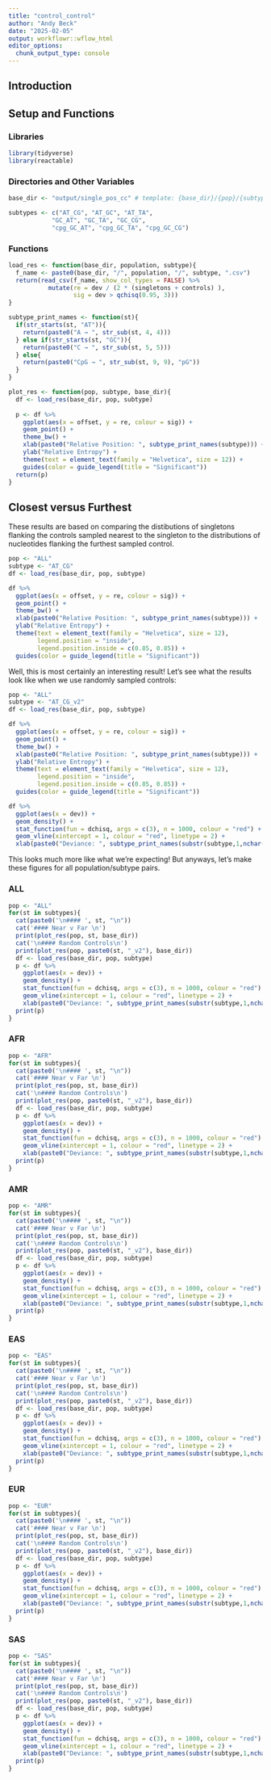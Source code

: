```yaml
---
title: "control_control"
author: "Andy Beck"
date: "2025-02-05"
output: workflowr::wflow_html
editor_options:
  chunk_output_type: console
---
```


## Introduction

## Setup and Functions

### Libraries 

```r
library(tidyverse)
library(reactable)
```

### Directories and Other Variables

```r
base_dir <- "output/single_pos_cc" # template: {base_dir}/{pop}/{subtype}.csv or {subtype}_v2.csv

subtypes <- c("AT_CG", "AT_GC", "AT_TA",
            "GC_AT", "GC_TA", "GC_CG",
            "cpg_GC_AT", "cpg_GC_TA", "cpg_GC_CG")
```

### Functions

```r
load_res <- function(base_dir, population, subtype){
  f_name <- paste0(base_dir, "/", population, "/", subtype, ".csv")
  return(read_csv(f_name, show_col_types = FALSE) %>%
           mutate(re = dev / (2 * (singletons + controls) ),
                  sig = dev > qchisq(0.95, 3)))
}

subtype_print_names <- function(st){
  if(str_starts(st, "AT")){
    return(paste0("A → ", str_sub(st, 4, 4)))
  } else if(str_starts(st, "GC")){
    return(paste0("C → ", str_sub(st, 5, 5)))
  } else{
    return(paste0("CpG → ", str_sub(st, 9, 9), "pG"))
  }
}

plot_res <- function(pop, subtype, base_dir){
  df <- load_res(base_dir, pop, subtype)
  
  p <- df %>%
    ggplot(aes(x = offset, y = re, colour = sig)) +
    geom_point() +
    theme_bw() +
    xlab(paste0("Relative Position: ", subtype_print_names(subtype))) +
    ylab("Relative Entropy") +
    theme(text = element_text(family = "Helvetica", size = 12)) +
    guides(color = guide_legend(title = "Significant"))
  return(p)
}
```

## Closest versus Furthest

These results are based on comparing the distibutions of singletons flanking the controls sampled nearest to the singleton to the distributions of nucleotides flanking the furthest sampled control.

```r
pop <- "ALL"
subtype <- "AT_CG"
df <- load_res(base_dir, pop, subtype)

df %>%
  ggplot(aes(x = offset, y = re, colour = sig)) +
  geom_point() +
  theme_bw() +
  xlab(paste0("Relative Position: ", subtype_print_names(subtype))) +
  ylab("Relative Entropy") +
  theme(text = element_text(family = "Helvetica", size = 12),
        legend.position = "inside",
        legend.position.inside = c(0.85, 0.85)) +
  guides(color = guide_legend(title = "Significant"))

```

Well, this is most certainly an interesting result! Let's see what the results look like when we use randomly sampled controls:

```r
pop <- "ALL"
subtype <- "AT_CG_v2"
df <- load_res(base_dir, pop, subtype)

df %>%
  ggplot(aes(x = offset, y = re, colour = sig)) +
  geom_point() +
  theme_bw() +
  xlab(paste0("Relative Position: ", subtype_print_names(subtype))) +
  ylab("Relative Entropy") +
  theme(text = element_text(family = "Helvetica", size = 12),
        legend.position = "inside",
        legend.position.inside = c(0.85, 0.85)) +
  guides(color = guide_legend(title = "Significant"))

df %>%
  ggplot(aes(x = dev)) +
  geom_density() +
  stat_function(fun = dchisq, args = c(3), n = 1000, colour = "red") + 
  geom_vline(xintercept = 1, colour = "red", linetype = 2) +
  xlab(paste0("Deviance: ", subtype_print_names(substr(subtype,1,nchar(subtype)-3) )))
```

This looks much more like what we're expecting! But anyways, let's make these figures for all population/subtype pairs.

### ALL

```r

pop <- "ALL"
for(st in subtypes){
  cat(paste0('\n#### ', st, "\n"))
  cat('#### Near v Far \n')
  print(plot_res(pop, st, base_dir))
  cat('\n#### Random Controls\n')
  print(plot_res(pop, paste0(st, "_v2"), base_dir))
  df <- load_res(base_dir, pop, subtype)
  p <- df %>%
    ggplot(aes(x = dev)) +
    geom_density() +
    stat_function(fun = dchisq, args = c(3), n = 1000, colour = "red") + 
    geom_vline(xintercept = 1, colour = "red", linetype = 2) +
    xlab(paste0("Deviance: ", subtype_print_names(substr(subtype,1,nchar(subtype)-3) )))
  print(p)
}

```

### AFR

```r
pop <- "AFR"
for(st in subtypes){
  cat(paste0('\n#### ', st, "\n"))
  cat('#### Near v Far \n')
  print(plot_res(pop, st, base_dir))
  cat('\n#### Random Controls\n')
  print(plot_res(pop, paste0(st, "_v2"), base_dir))
  df <- load_res(base_dir, pop, subtype)
  p <- df %>%
    ggplot(aes(x = dev)) +
    geom_density() +
    stat_function(fun = dchisq, args = c(3), n = 1000, colour = "red") + 
    geom_vline(xintercept = 1, colour = "red", linetype = 2) +
    xlab(paste0("Deviance: ", subtype_print_names(substr(subtype,1,nchar(subtype)-3) )))
  print(p)
}
```

### AMR

```r
pop <- "AMR"
for(st in subtypes){
  cat(paste0('\n#### ', st, "\n"))
  cat('#### Near v Far \n')
  print(plot_res(pop, st, base_dir))
  cat('\n#### Random Controls\n')
  print(plot_res(pop, paste0(st, "_v2"), base_dir))
  df <- load_res(base_dir, pop, subtype)
  p <- df %>%
    ggplot(aes(x = dev)) +
    geom_density() +
    stat_function(fun = dchisq, args = c(3), n = 1000, colour = "red") + 
    geom_vline(xintercept = 1, colour = "red", linetype = 2) +
    xlab(paste0("Deviance: ", subtype_print_names(substr(subtype,1,nchar(subtype)-3) )))
  print(p)
}
```

### EAS

```r
pop <- "EAS"
for(st in subtypes){
  cat(paste0('\n#### ', st, "\n"))
  cat('#### Near v Far \n')
  print(plot_res(pop, st, base_dir))
  cat('\n#### Random Controls\n')
  print(plot_res(pop, paste0(st, "_v2"), base_dir))
  df <- load_res(base_dir, pop, subtype)
  p <- df %>%
    ggplot(aes(x = dev)) +
    geom_density() +
    stat_function(fun = dchisq, args = c(3), n = 1000, colour = "red") + 
    geom_vline(xintercept = 1, colour = "red", linetype = 2) +
    xlab(paste0("Deviance: ", subtype_print_names(substr(subtype,1,nchar(subtype)-3) )))
  print(p)
}
```

### EUR

```r
pop <- "EUR"
for(st in subtypes){
  cat(paste0('\n#### ', st, "\n"))
  cat('#### Near v Far \n')
  print(plot_res(pop, st, base_dir))
  cat('\n#### Random Controls\n')
  print(plot_res(pop, paste0(st, "_v2"), base_dir))
  df <- load_res(base_dir, pop, subtype)
  p <- df %>%
    ggplot(aes(x = dev)) +
    geom_density() +
    stat_function(fun = dchisq, args = c(3), n = 1000, colour = "red") + 
    geom_vline(xintercept = 1, colour = "red", linetype = 2) +
    xlab(paste0("Deviance: ", subtype_print_names(substr(subtype,1,nchar(subtype)-3) )))
  print(p)
}
```

### SAS

```r
pop <- "SAS"
for(st in subtypes){
  cat(paste0('\n#### ', st, "\n"))
  cat('#### Near v Far \n')
  print(plot_res(pop, st, base_dir))
  cat('\n#### Random Controls\n')
  print(plot_res(pop, paste0(st, "_v2"), base_dir))
  df <- load_res(base_dir, pop, subtype)
  p <- df %>%
    ggplot(aes(x = dev)) +
    geom_density() +
    stat_function(fun = dchisq, args = c(3), n = 1000, colour = "red") + 
    geom_vline(xintercept = 1, colour = "red", linetype = 2) +
    xlab(paste0("Deviance: ", subtype_print_names(substr(subtype,1,nchar(subtype)-3) )))
  print(p)
}
```


